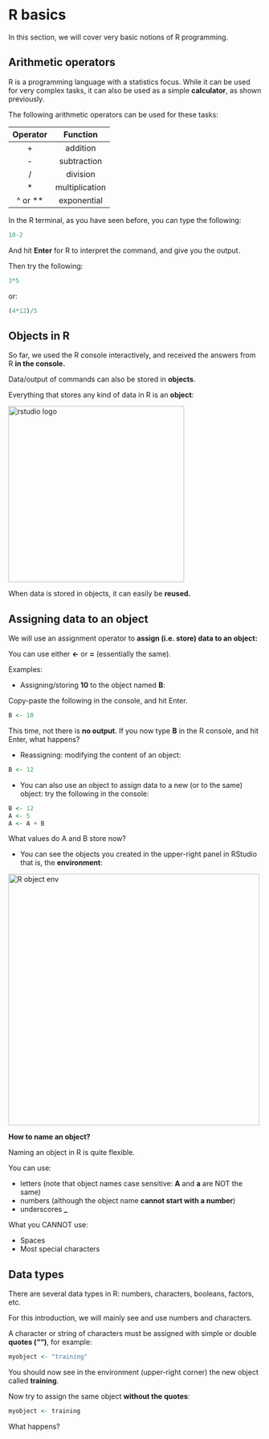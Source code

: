 # R basics

In this section, we will cover very basic notions of R programming.

## Arithmetic operators

R is a programming language with a statistics focus. While it can be used for very complex tasks, it can also be used as a simple **calculator**, as shown previously.

The following arithmetic operators can be used for these tasks:

| Operator  | Function      |
|:--------: |:-------------:|
|     +     | addition      |
|     -     | subtraction   |
|     /     | division      |
|     *     | multiplication|
|  ^ or **  | exponential   |

In the R terminal, as you have seen before, you can type the following:

```r
10-2
```

And hit **Enter** for R to interpret the command, and give you the output.

Then try the following:

```r
3*5
```

or:

```r
(4*12)/5
```


## Objects in R

So far, we  used the R console interactively, and received the answers from R **in the console.**

Data/output of commands can also be stored in **objects**.

Everything that stores any kind of data in R is an **object**:

<img src="images/R_basics_objects.png" alt="rstudio logo" width="350"/>

When data is stored in objects, it can easily be **reused.**

## Assigning data to an object

We will use an assignment operator to **assign (i.e. store) data to an object:**

You can use either **<-** or **=** (essentially the same).

Examples:

* Assigning/storing **10** to the object named **B**:

Copy-paste the following in the console, and hit Enter.

```r
B <- 10
```

This time, not there is **no output**. If you now type **B** in the R console, and hit Enter, what happens?

* Reassigning: modifying the content of an object:

```r
B <- 12
```

* You can also use an object to assign data to a new (or to the same) object: try the following in the console:

```r
B <- 12
A <- 5
A <- A + B
```

What values do A and B store now?


* You can see the objects you created in the upper-right panel in RStudio that is, the **environment**:

<img src="images/R_basics_object_env.png" alt="R object env" width="500"/>

**How to name an object?**

Naming an object in R is quite flexible.

You can use:

* letters (note that object names case sensitive: **A** and **a** are NOT the same)
* numbers (although the object name **cannot start with a number**)
* underscores **\_**

What you CANNOT use:

* Spaces
* Most special characters

## Data types

There are several data types in R: numbers, characters, booleans, factors, etc.

For this introduction, we will mainly see and use numbers and characters.

A character or string of characters must be assigned with simple or double **quotes ("")**, for example:

```r
myobject <- "training"
```

You should now see in the environment (upper-right corner) the new object called **training**.

Now try to assign the same object **without the quotes**:

```r
myobject <- training
```

What happens?




